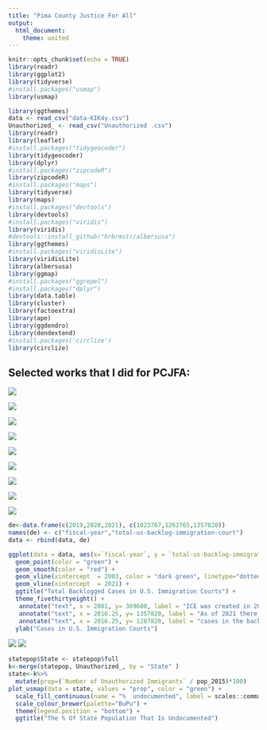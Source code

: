 ```yaml
---
title: "Pima County Justice For All"
output: 
  html_document:
    theme: united
---
```


```r
knitr::opts_chunk$set(echo = TRUE)
library(readr)
library(ggplot2)
library(tidyverse)
#install.packages("usmap")
library(usmap)

library(ggthemes)
data <- read_csv("data-KIK4y.csv")
Unauthorized_ <- read_csv("Unauthorized .csv")
library(readr)
library(leaflet)
#install.packages("tidygeocoder")
library(tidygeocoder)
library(dplyr)
#install.packages("zipcodeR")
library(zipcodeR)
#install.packages("maps")
library(tidyverse)
library(maps)
#install.packages("devtools")
library(devtools)
#install.packages("viridis")
library(viridis)
#devtools::install_github("hrbrmstr/albersusa")
library(ggthemes)
#install.packages("viridisLite")
library(viridisLite)
library(albersusa)
library(ggmap)
#install.packages("ggrepel")
#install.packages("dplyr")
library(data.table)
library(cluster)
library(factoextra)
library(ape)
library(ggdendro)
library(dendextend)
#install.packages('circlize') 
library(circlize) 
```
 
## Selected works that I did for PCJFA:


![](Sheet 42.png)

![](Sheet 44.png)

![](Sheet 35.png)

![](updated.png)

![](Sheet 6.png)

![](Sheet 17.png)

![](Sheet 3.png)


![](infographic.png)

![](4.png)


```r

de<-data.frame(c(2019,2020,2021), c(1023767,1262765,1357820))
names(de) <- c("fiscal-year","total-us-backlog-immigration-court")
data <- rbind(data, de)

ggplot(data = data, aes(x=`fiscal-year`, y = `total-us-backlog-immigration-court`)) +
  geom_point(color = "green") +
  geom_smooth(color = "red") +
  geom_vline(xintercept  = 2003, color = "dark green", linetype="dotted") +
  geom_vline(xintercept  = 2021) +
  ggtitle("Total Backlogged Cases in U.S. Immigration Courts") +
  theme_fivethirtyeight() +
   annotate("text", x = 2001, y= 369600, label = "ICE was created in 2003", color = "blue") +
   annotate("text", x = 2016.25, y= 1357820, label = "As of 2021 there were 1.36 M", color = "blue") +
   annotate("text", x = 2016.25, y= 1287820, label = "cases in the backlog", color = "blue") +
  ylab("Cases in U.S. Immigration Courts")
```


![](AM.png)
![](info_demo.png)
```r
statepop$State <- statepop$full
k<-merge(statepop, Unauthorized_, by = "State" )
state<-k%>%
  mutate(prop=(`Number of Unauthorized Immigrants` / pop_2015)*100)
plot_usmap(data = state, values = "prop", color = "green") + 
  scale_fill_continuous(name = "%  undocumented", label = scales::comma) + 
  scale_colour_brewer(palette="BuPu") +
  theme(legend.position = "bottom") +
  ggtitle("The % Of State Population That Is Undocumented")
```